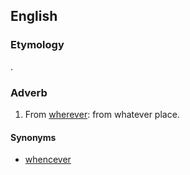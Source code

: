 ==English==

===Etymology===
{{compound|whence|soever|lang=en}}.

===Adverb===
{{en-adv|-}}

# {{lb|en|archaic}} From [[wherever]]: from whatever place.

====Synonyms====
* {{sense|from whatever place}} [[whencever]]